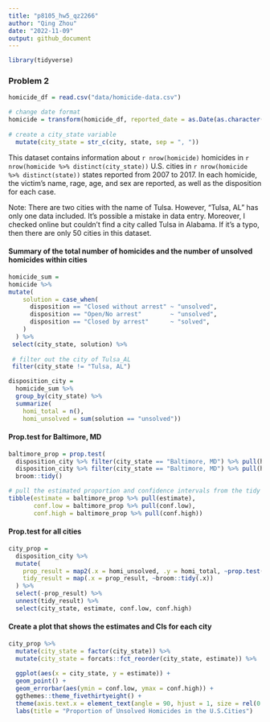 ```yaml
---
title: "p8105_hw5_qz2266"
author: "Qing Zhou"
date: "2022-11-09"
output: github_document
---
```



```r
library(tidyverse)
```


### Problem 2
```r
homicide_df = read.csv("data/homicide-data.csv") 
```

```r
# change date format
homicide = transform(homicide_df, reported_date = as.Date(as.character(reported_date), "%Y%m%d")) %>%   
  
# create a city_state variable
  mutate(city_state = str_c(city, state, sep = ", "))     
```

This dataset contains information about `r nrow(homicide)` homicides in `r nrow(homicide %>% distinct(city_state))` U.S. cities in `r nrow(homicide %>% distinct(state))` states reported from 2007 to 2017. In each homicide, the victim's name, rage, age, and sex are reported, as well as the disposition for each case.

Note: There are two cities with the name of Tulsa. However, "Tulsa, AL" has only one data included. It's possible a mistake in data entry. Moreover, I checked online but couldn't find a city called Tulsa in Alabama. If it's a typo, then there are only 50 cities in this dataset.


#### Summary of the total number of homicides and the number of unsolved homicides within cities
```r
homicide_sum = 
homicide %>%
mutate(
    solution = case_when(
      disposition == "Closed without arrest" ~ "unsolved",
      disposition == "Open/No arrest"        ~ "unsolved",
      disposition == "Closed by arrest"      ~ "solved",
    )
  ) %>% 
 select(city_state, solution) %>% 
  
 # filter out the city of Tulsa_AL
 filter(city_state != "Tulsa, AL")   
```

```r
disposition_city = 
  homicide_sum %>% 
  group_by(city_state) %>% 
  summarize(
    homi_total = n(),
    homi_unsolved = sum(solution == "unsolved"))
```


#### Prop.test for Baltimore, MD
```r
baltimore_prop = prop.test(
  disposition_city %>% filter(city_state == "Baltimore, MD") %>% pull(homi_unsolved), 
  disposition_city %>% filter(city_state == "Baltimore, MD") %>% pull(homi_total)) %>% 
  broom::tidy()
```

```r
# pull the estimated proportion and confidence intervals from the tidy dataframe.
tibble(estimate = baltimore_prop %>% pull(estimate),
       conf.low = baltimore_prop %>% pull(conf.low),
       conf.high = baltimore_prop %>% pull(conf.high))
```


#### Prop.test for all cities
```r
city_prop = 
  disposition_city %>% 
  mutate(
    prop_result = map2(.x = homi_unsolved, .y = homi_total, ~prop.test(x = .x, n = .y)),
    tidy_result = map(.x = prop_result, ~broom::tidy(.x))
  ) %>% 
  select(-prop_result) %>% 
  unnest(tidy_result) %>% 
  select(city_state, estimate, conf.low, conf.high)
```


#### Create a plot that shows the estimates and CIs for each city
```r
city_prop %>% 
  mutate(city_state = factor(city_state)) %>% 
  mutate(city_state = forcats::fct_reorder(city_state, estimate)) %>% 
  
  ggplot(aes(x = city_state, y = estimate)) +
  geom_point() +
  geom_errorbar(aes(ymin = conf.low, ymax = conf.high)) +
  ggthemes::theme_fivethirtyeight() +
  theme(axis.text.x = element_text(angle = 90, hjust = 1, size = rel(0.8))) +
  labs(title = "Proportion of Unsolved Homicides in the U.S.Cities")
```

